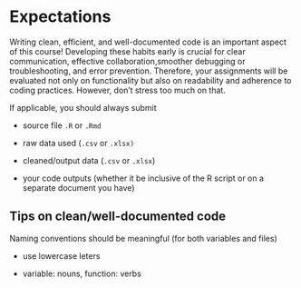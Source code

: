 # Expectations {.unnumbered}

Writing clean, efficient, and well-documented code is an important aspect of this course! Developing these habits early is crucial for clear communication, effective collaboration,smoother debugging or troubleshooting, and error prevention. Therefore, your assignments will be evaluated not only on functionality but also on readability and adherence to coding practices. However, don't stress too much on that.

If applicable, you should always submit

-   source file `.R` or `.Rmd`

-   raw data used (`.csv` or `.xlsx)`

-   cleaned/output data (`.csv` or `.xlsx`)

-   your code outputs (whether it be inclusive of the R script or on a separate document you have)

## Tips on clean/well-documented code {-}

Naming conventions should be meaningful (for both variables and files)

-   use lowercase leters

-   variable: nouns, function: verbs
